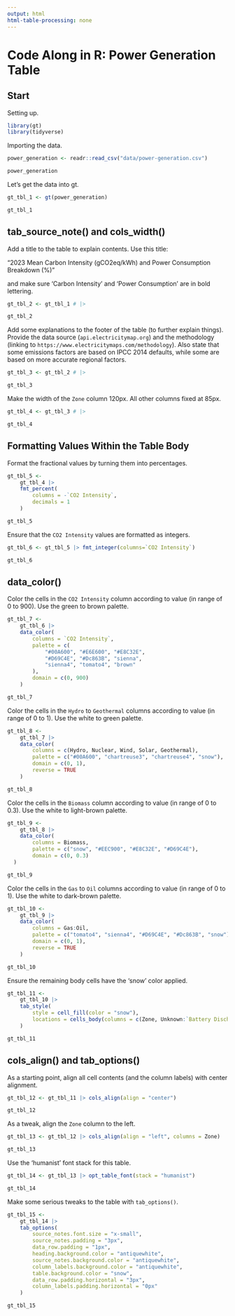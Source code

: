 ```yaml
---
output: html
html-table-processing: none
---
```


# Code Along in R: Power Generation Table

## Start

Setting up.

```r
library(gt)
library(tidyverse)
```

Importing the data.

```r
power_generation <- readr::read_csv("data/power-generation.csv")

power_generation
```

Let's get the data into gt.

```r
gt_tbl_1 <- gt(power_generation)

gt_tbl_1
```

## tab_source_note() and cols_width()

Add a title to the table to explain contents. Use this title:

"2023 Mean Carbon Intensity (gCO2eq/kWh) and Power Consumption Breakdown (%)"

and make sure 'Carbon Intensity' and 'Power Consumption' are in bold lettering.

```r
gt_tbl_2 <- gt_tbl_1 # |>

gt_tbl_2
```

Add some explanations to the footer of the table (to further explain things).
Provide the data source (`api.electricitymap.org`) and the methodology (linking 
to `https://www.electricitymaps.com/methodology`). Also state that some
emissions factors are based on IPCC 2014 defaults, while some are based on
more accurate regional factors.

```r
gt_tbl_3 <- gt_tbl_2 # |>

gt_tbl_3
```

Make the width of the `Zone` column 120px. All other columns fixed at 85px.

```r
gt_tbl_4 <- gt_tbl_3 # |>

gt_tbl_4
```

## Formatting Values Within the Table Body

Format the fractional values by turning them into percentages.

```r
gt_tbl_5 <-
    gt_tbl_4 |>
    fmt_percent(
        columns = -`CO2 Intensity`,
        decimals = 1
    )

gt_tbl_5
```

Ensure that the `CO2 Intensity` values are formatted as integers.

```r
gt_tbl_6 <- gt_tbl_5 |> fmt_integer(columns=`CO2 Intensity`)

gt_tbl_6
```

## data_color()

Color the cells in the `CO2 Intensity` column according to value (in range of 0 to 900). Use the green to brown palette.

```r
gt_tbl_7 <-
    gt_tbl_6 |>
    data_color(
        columns = `CO2 Intensity`,
        palette = c(
            "#00A600", "#E6E600", "#E8C32E",
            "#D69C4E", "#Dc863B", "sienna",
            "sienna4", "tomato4", "brown"
        ),
        domain = c(0, 900)
    )

gt_tbl_7
```

Color the cells in the `Hydro` to `Geothermal` columns according to value (in range of 0 to 1). Use the white to green palette.

```r
gt_tbl_8 <-
    gt_tbl_7 |>
    data_color(
        columns = c(Hydro, Nuclear, Wind, Solar, Geothermal),
        palette = c("#00A600", "chartreuse3", "chartreuse4", "snow"),
        domain = c(0, 1),
        reverse = TRUE
    )

gt_tbl_8
```

Color the cells in the `Biomass` column according to value (in range of 0 to 0.3). Use the white to light-brown palette.

```r
gt_tbl_9 <-
    gt_tbl_8 |>
    data_color(
        columns = Biomass,
        palette = c("snow", "#EEC900", "#E8C32E", "#D69C4E"),
        domain = c(0, 0.3)
  )

gt_tbl_9
```

Color the cells in the `Gas` to `Oil` columns according to value (in range of 0 to 1). Use the white to dark-brown palette.

```r
gt_tbl_10 <-
    gt_tbl_9 |>
    data_color(
        columns = Gas:Oil,
        palette = c("tomato4", "sienna4", "#D69C4E", "#Dc863B", "snow"),
        domain = c(0, 1),
        reverse = TRUE
    )

gt_tbl_10
```

Ensure the remaining body cells have the 'snow' color applied.

```r
gt_tbl_11 <-
    gt_tbl_10 |>
    tab_style(
        style = cell_fill(color = "snow"),
        locations = cells_body(columns = c(Zone, Unknown:`Battery Discharge`))
    )

gt_tbl_11
```

## cols_align() and tab_options()

As a starting point, align all cell contents (and the column labels) with center alignment.

```r
gt_tbl_12 <- gt_tbl_11 |> cols_align(align = "center")

gt_tbl_12
```

As a tweak, align the `Zone` column to the left.

```r
gt_tbl_13 <- gt_tbl_12 |> cols_align(align = "left", columns = Zone)

gt_tbl_13
```

Use the 'humanist' font stack for this table.

```r
gt_tbl_14 <- gt_tbl_13 |> opt_table_font(stack = "humanist")

gt_tbl_14
```

Make some serious tweaks to the table with `tab_options()`.

```r
gt_tbl_15 <-
    gt_tbl_14 |>
    tab_options(
        source_notes.font.size = "x-small",
        source_notes.padding = "3px",
        data_row.padding = "1px",
        heading.background.color = "antiquewhite",
        source_notes.background.color = "antiquewhite",
        column_labels.background.color = "antiquewhite",
        table.background.color = "snow",
        data_row.padding.horizontal = "3px",
        column_labels.padding.horizontal = "0px"
    )

gt_tbl_15
```
